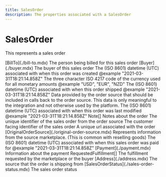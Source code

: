 ```yaml
---
title: SalesOrder
description: The properties associated with a SalesOrder
---
```


SalesOrder
===============================================
This represents a sales order

<Reference>
  <Field name="bill_to" nullable={true}>
    <Type>
      [BillTo](./bill-to.mdx)
    </Type>
    <Description>
      The person being billed for this sales order
    </Description>
  </Field>
  <Field name="buyer" nullable={true}>
    <Type>
      [Buyer](./buyer.mdx)
    </Type>
    <Description>
      The buyer of this sales order
    </Description>
  </Field>
  <Field name="created_date_time" type="string" nullable={true}>
    <Description>
      The (ISO 8601) datetime (UTC) associated with when this order was created @example "2021-03-31T18:21:14.858Z"
    </Description>
  </Field>
  <Field name="currency" type="string" nullable={true}>
    <Description>
      The three character ISO 4217 code of the currency used for all monetary amounts @example "USD", "EUR", "NZD"
    </Description>
  </Field>
  <Field name="fulfilled_date" type="string" nullable={true}>
    <Description>
      The (ISO 8601) datetime (UTC) associated with when this order shipped @example "2021-03-31T18:21:14.858Z"
    </Description>
  </Field>
  <Field name="integration_context" type="string" nullable={true}>
    <Description>
      Data provided by the order source that should be included in calls back to the order source. This data is only meaningful to the integration and not otherwise used by the platform.
    </Description>
  </Field>
  <Field name="modified_date_time" type="string" nullable={true}>
    <Description>
      The (ISO 8601) datetime (UTC) associated with when this order was last modified @example "2021-03-31T18:21:14.858Z"
    </Description>
  </Field>
  <Field name="notes" nullable={true}>
    <Type>
      Note[]
    </Type>
    <Description>
      Notes about the order
    </Description>
  </Field>
  <Field name="order_id" type="string" nullable={true}>
    <Description>
      The unique identifier of the sales order from the order source
    </Description>
  </Field>
  <Field name="order_number" type="string" nullable={true}>
    <Description>
      The customer facing identifier of the sales order
    </Description>
  </Field>
  <Field name="order_url" type="string" nullable={true}>
    <Description>
      A unique url associated with the order
    </Description>
  </Field>
  <Field name="original_order_source" nullable={true}>
    <Type>
      [OriginalOrderSource](./original-order-source.mdx)
    </Type>
    <Description>
      Represents information from the source marketplace. (This is common with reselling goods)
    </Description>
  </Field>
  <Field name="paid_date" type="string" nullable={true}>
    <Description>
      The (ISO 8601) datetime (UTC) associated with when this sales order was paid for @example "2021-03-31T18:21:14.858Z"
    </Description>
  </Field>
  <Field name="payment" nullable={true}>
    <Type>
      [Payment](./payment.mdx)
    </Type>
    <Description>
      Information about the payment
    </Description>
  </Field>
  <Field name="requested_fulfillments" nullable={false}>
    <Type>
      RequestedFulfillment[]
    </Type>
    <Description>
      The fulfillment requested by the marketplace or the buyer
    </Description>
  </Field>
  <Field name="ship_from" nullable={true}>
    <Type>
      [Address](./address.mdx)
    </Type>
    <Description>
      The source that the order is shipping from
    </Description>
  </Field>
  <Field name="status" nullable={false}>
    <Type>
      [SalesOrderStatus](./sales-order-status.mdx)
    </Type>
    <Description>
      The sales order status
    </Description>
  </Field>
</Reference>